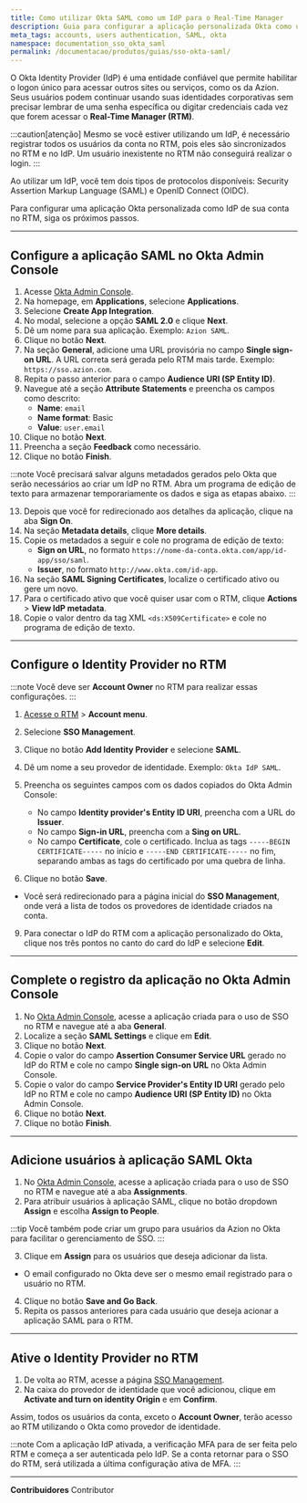 ```yaml
---
title: Como utilizar Okta SAML como um IdP para o Real-Time Manager
description: Guia para configurar a aplicação personalizada Okta como um IdP para o Real-Time Manager.
meta_tags: accounts, users authentication, SAML, okta
namespace: documentation_sso_okta_saml
permalink: /documentacao/produtos/guias/sso-okta-saml/
---
```


O Okta Identity Provider (IdP) é uma entidade confiável que permite habilitar o logon único para acessar outros sites ou serviços, como os da Azion. Seus usuários podem continuar usando suas identidades corporativas sem precisar lembrar de uma senha específica ou digitar credenciais cada vez que forem acessar o **Real-Time Manager (RTM)**. 

:::caution[atenção]
Mesmo se você estiver utilizando um IdP, é necessário registrar todos os usuários da conta no RTM, pois eles são sincronizados no RTM e no IdP. Um usuário inexistente no RTM não conseguirá realizar o login. 
:::

Ao utilizar um IdP, você tem dois tipos de protocolos disponíveis: Security Assertion Markup Language (SAML) e OpenID Connect (OIDC).

Para configurar uma aplicação Okta personalizada como IdP de sua conta no RTM, siga os próximos passos.

---

## Configure a aplicação SAML no Okta Admin Console

1. Acesse [Okta Admin Console](https://login.okta.com/).
2. Na homepage, em **Applications**, selecione **Applications**. 
3. Selecione **Create App Integration**.
4. No modal, selecione a opção **SAML 2.0** e clique **Next**.
5. Dê um nome para sua aplicação. Exemplo: `Azion SAML`.
6. Clique no botão **Next**.
7. Na seção **General**, adicione uma URL provisória no campo **Single sign-on URL**. A URL correta será gerada pelo RTM mais tarde. Exemplo: `https://sso.azion.com`.
8. Repita o passo anterior para o campo **Audience URI (SP Entity ID)**.
9. Navegue até a seção **Attribute Statements** e preencha os campos como descrito:
    - **Name**: `email`
    - **Name format**: Basic
    - **Value**: `user.email`
10. Clique no botão **Next**.
11. Preencha a seção **Feedback** como necessário.
12. Clique no botão **Finish**.

:::note
Você precisará salvar alguns metadados gerados pelo Okta que serão necessários ao criar um IdP no RTM. Abra um programa de edição de texto para armazenar temporariamente os dados e siga as etapas abaixo.
:::

13. Depois que você for redirecionado aos detalhes da aplicação, clique na aba **Sign On**.
14. Na seção **Metadata details**, clique **More details**.
15. Copie os metadados a seguir e cole no programa de edição de texto:
    - **Sign on URL**, no formato `https://nome-da-conta.okta.com/app/id-app/sso/saml`.
    - **Issuer**, no formato `http://www.okta.com/id-app`.
16. Na seção **SAML Signing Certificates**, localize o certificado ativo ou gere um novo.
17. Para o certificado ativo que você quiser usar com o RTM, clique **Actions** > **View IdP metadata**.
18. Copie o valor dentro da tag XML `<ds:X509Certificate>` e cole no programa de edição de texto.

---

## Configure o Identity Provider no RTM

:::note
Você deve ser **Account Owner** no RTM para realizar essas configurações.
:::

1. [Acesse o RTM](/pt-br/documentacao/produtos/guias/como-acessar-o-rtm/) > **Account menu**.
2. Selecione **SSO Management**.
3. Clique no botão **Add Identity Provider** e selecione **SAML**.
4. Dê um nome a seu provedor de identidade. Exemplo: `Okta IdP SAML`.
5. Preencha os seguintes campos com os dados copiados do Okta Admin Console:

    - No campo **Identity provider's Entity ID URI**, preencha com a URL do **Issuer**.
    - No campo **Sign-in URL**, preencha com a **Sing on URL**.
    - No campo **Certificate**, cole o certificado. Inclua as tags `-----BEGIN CERTIFICATE-----` no início e `-----END CERTIFICATE-----` no fim, separando ambas as tags do certificado por uma quebra de linha.

6. Clique no botão **Save**. 
- Você será redirecionado para a página inicial do **SSO Management**, onde verá a lista de todos os provedores de identidade criados na conta. 
9. Para conectar o IdP do RTM com a aplicação personalizado do Okta, clique nos três pontos no canto do card do IdP e selecione **Edit**.

---

## Complete o registro da aplicação no Okta Admin Console

1. No [Okta Admin Console](https://login.okta.com/), acesse a aplicação criada para o uso de SSO no RTM e navegue até a aba **General**.
2. Localize a seção **SAML Settings** e clique em **Edit**.
3. Clique no botão **Next**.
4. Copie o valor do campo **Assertion Consumer Service URL** gerado no IdP do RTM e cole no campo **Single sign-on URL** no Okta Admin Console.
5. Copie o valor do campo **Service Provider's Entity ID URI** gerado pelo IdP no RTM e cole no campo **Audience URI (SP Entity ID)** no Okta Admin Console.
6. Clique no botão **Next**.
7. Clique no botão **Finish**.

---

## Adicione usuários à aplicação SAML Okta

1. No [Okta Admin Console](https://login.okta.com/), acesse a aplicação criada para o uso de SSO no RTM e navegue até a aba **Assignments**.
2. Para atribuir usuários à aplicação SAML, clique no botão dropdown **Assign** e escolha **Assign to People**.

:::tip
Você também pode criar um grupo para usuários da Azion no Okta para facilitar o gerenciamento de SSO.
:::

3. Clique em **Assign** para os usuários que deseja adicionar da lista.
- O email configurado no Okta deve ser o mesmo email registrado para o usuário no RTM.
4. Clique no botão **Save and Go Back**.
5. Repita os passos anteriores para cada usuário que deseja acionar a aplicação SAML para o RTM.

---

## Ative o Identity Provider no RTM

1. De volta ao RTM, acesse a página [SSO Management](https://manager.azion.com/iam/sso/identity-providers).
2. Na caixa do provedor de identidade que você adicionou, clique em **Activate and turn on identity Origin** e em **Confirm**.

Assim, todos os usuários da conta, exceto o **Account Owner**, terão acesso ao RTM utilizando o Okta como provedor de identidade.

:::note
Com a aplicação IdP ativada, a verificação MFA para de ser feita pelo RTM e começa a ser autenticada pelo IdP. Se a conta retornar para o SSO do RTM, será utilizada a última configuração ativa de MFA.
:::

---


**Contribuidores** <ContributorList>Contributor</ContributorList>
